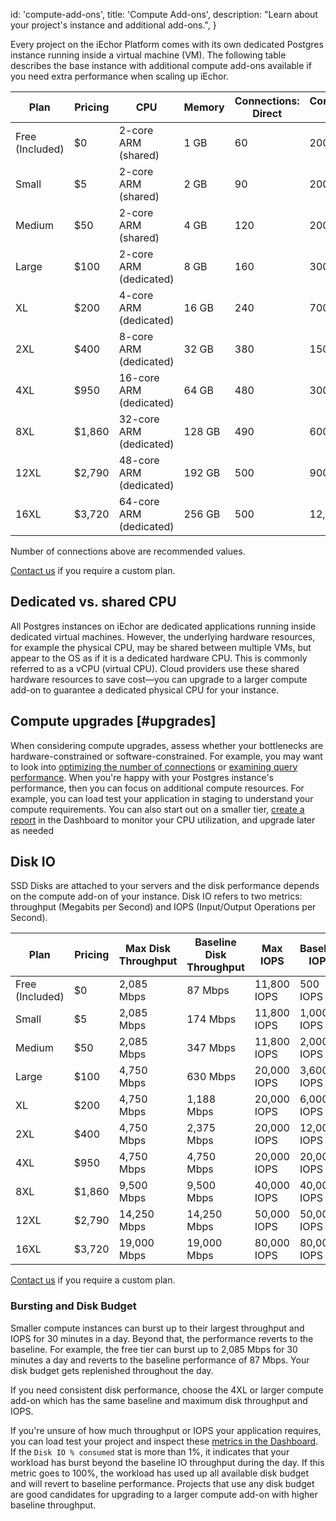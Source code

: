 
  id: 'compute-add-ons',
  title: 'Compute Add-ons',
  description: "Learn about your project's instance and additional add-ons.",
}

Every project on the iEchor Platform comes with its own dedicated Postgres instance running inside a virtual machine (VM). The following table describes the base instance with additional compute add-ons available if you need extra performance when scaling up iEchor.

| Plan            | Pricing | CPU                     | Memory | Connections: Direct | Connections: Pooler |
| --------------- | ------- | ----------------------- | ------ | ------------------- | ------------------- |
| Free (Included) | $0      | 2-core ARM (shared)     | 1 GB   | 60                  | 200                 |
| Small           | $5      | 2-core ARM (shared)     | 2 GB   | 90                  | 200                 |
| Medium          | $50     | 2-core ARM (shared)     | 4 GB   | 120                 | 200                 |
| Large           | $100    | 2-core ARM (dedicated)  | 8 GB   | 160                 | 300                 |
| XL              | $200    | 4-core ARM (dedicated)  | 16 GB  | 240                 | 700                 |
| 2XL             | $400    | 8-core ARM (dedicated)  | 32 GB  | 380                 | 1500                |
| 4XL             | $950    | 16-core ARM (dedicated) | 64 GB  | 480                 | 3000                |
| 8XL             | $1,860  | 32-core ARM (dedicated) | 128 GB | 490                 | 6000                |
| 12XL            | $2,790  | 48-core ARM (dedicated) | 192 GB | 500                 | 9000                |
| 16XL            | $3,720  | 64-core ARM (dedicated) | 256 GB | 500                 | 12,000              |

Number of connections above are recommended values.

[Contact us](https://iechor.com/contact/enterprise) if you require a custom plan.

## Dedicated vs. shared CPU

All Postgres instances on iEchor are dedicated applications running inside dedicated virtual machines. However, the underlying hardware resources, for example the physical CPU, may be shared between multiple VMs, but appear to the OS as if it is a dedicated hardware CPU. This is commonly referred to as a vCPU (virtual CPU). Cloud providers use these shared hardware resources to save cost—you can upgrade to a larger compute add-on to guarantee a dedicated physical CPU for your instance.

## Compute upgrades [#upgrades]

When considering compute upgrades, assess whether your bottlenecks are hardware-constrained or software-constrained. For example, you may want to look into [optimizing the number of connections](/docs/guides/platform/performance#optimizing-the-number-of-connections) or [examining query performance](/docs/guides/platform/performance#examining-query-performance). When you're happy with your Postgres instance's performance, then you can focus on additional compute resources. For example, you can load test your application in staging to understand your compute requirements. You can also start out on a smaller tier, [create a report](https://iechor.com/dashboard/project/_/reports) in the Dashboard to monitor your CPU utilization, and upgrade later as needed

## Disk IO

SSD Disks are attached to your servers and the disk performance depends on the compute add-on of your instance. Disk IO refers to two metrics: throughput (Megabits per Second) and IOPS (Input/Output Operations per Second).

| Plan            | Pricing | Max Disk Throughput | Baseline Disk Throughput | Max IOPS    | Baseline IOPS |
| --------------- | ------- | ------------------- | ------------------------ | ----------- | ------------- |
| Free (Included) | $0      | 2,085 Mbps          | 87 Mbps                  | 11,800 IOPS | 500 IOPS      |
| Small           | $5      | 2,085 Mbps          | 174 Mbps                 | 11,800 IOPS | 1,000 IOPS    |
| Medium          | $50     | 2,085 Mbps          | 347 Mbps                 | 11,800 IOPS | 2,000 IOPS    |
| Large           | $100    | 4,750 Mbps          | 630 Mbps                 | 20,000 IOPS | 3,600 IOPS    |
| XL              | $200    | 4,750 Mbps          | 1,188 Mbps               | 20,000 IOPS | 6,000 IOPS    |
| 2XL             | $400    | 4,750 Mbps          | 2,375 Mbps               | 20,000 IOPS | 12,000 IOPS   |
| 4XL             | $950    | 4,750 Mbps          | 4,750 Mbps               | 20,000 IOPS | 20,000 IOPS   |
| 8XL             | $1,860  | 9,500 Mbps          | 9,500 Mbps               | 40,000 IOPS | 40,000 IOPS   |
| 12XL            | $2,790  | 14,250 Mbps         | 14,250 Mbps              | 50,000 IOPS | 50,000 IOPS   |
| 16XL            | $3,720  | 19,000 Mbps         | 19,000 Mbps              | 80,000 IOPS | 80,000 IOPS   |

[Contact us](https://iechor.com/contact/enterprise) if you require a custom plan.

### Bursting and Disk Budget

Smaller compute instances can burst up to their largest throughput and IOPS for 30 minutes in a day. Beyond that, the performance reverts to the baseline. For example, the free tier can burst up to 2,085 Mbps for 30 minutes a day and reverts to the baseline performance of 87 Mbps. Your disk budget gets replenished throughout the day.

If you need consistent disk performance, choose the 4XL or larger compute add-on which has the same baseline and maximum disk throughput and IOPS.

If you're unsure of how much throughput or IOPS your application requires, you can load test your project and inspect these [metrics in the Dashboard](https://iechor.com/dashboard/project/_/reports). If the `Disk IO % consumed` stat is more than 1%, it indicates that your workload has burst beyond the baseline IO throughput during the day. If this metric goes to 100%, the workload has used up all available disk budget and will revert to baseline performance. Projects that use any disk budget are good candidates for upgrading to a larger compute add-on with higher baseline throughput.


